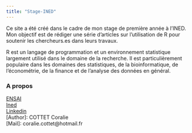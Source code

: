 ```yaml
---
title: "Stage-INED"
---
```


Ce site a été créé dans le cadre de mon stage de première année à l'INED. Mon objectif est de rédiger une série d'articles sur l'utilisation de R pour soutenir les chercheurs.es dans leurs travaux.

R est un langage de programmation et un environnement statistique largement utilisé dans le domaine de la recherche. Il est particulièrement populaire dans les domaines des statistiques, de la bioinformatique, de l'économétrie, de la finance et de l'analyse des données en général.



### **A propos**
[ENSAI](https://ensai.fr/)\
[Ined](https://www.ined.fr/)\
[Linkedin](https://www.linkedin.com/in/coralie-c-05926b130)\
[Author]: COTTET Coralie \
[Mail]: coralie.cottet@hotmail.fr



